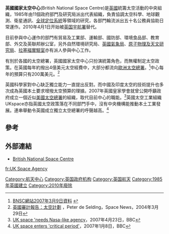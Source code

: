 {{noteTA

|1=zh-cn:英国宇航署; zh-tw:英國太空局; zh-hk:英國太空總署;
|2=zh-cn:航天飞机; zh-tw:太空梭; zh-hk:太空梭;
}}

{{Otheruses|other='''國家太空中心'''的其他意思|1=國家太空中心}}
{{Infobox Space Agency
|name           = 英國國家太空中心
|native_name    = British National Space Centre
|image          = BNSC Logo.png
|caption        = 
|size           = 
|owner          = [[英國|英國]]
|established    = 1985年 - 2010年
|headquarters   = 
|spaceport      = 
|motto          = 
|administrator  = David Williams
|undersecretary = 
|budget         = 2.07億[[英磅|英磅]](1400萬美元)(2005/06年)
|language       = 
|URL            = [http://www.bnsc.gov.uk/ www.bnsc.gov.uk]
|seal           = 
|seal_cap       = 
|seal_size      = 
}}
'''英國國家太空中心'''(British National Space Centre)是[[英國|英國]]統籌太空活動的中央組織，1985年由11個政府部門及研究局派出代表組織，負責協調太空科學、地球觀測、衛星通訊、[[全球定位系統|全球定位系統]]等領域的研究，各部門輪流派出五十名公務員協助日常運作。2010年4月1日开始被[[英国宇航署|英国宇航署]]替代。

目前參與中心運作的部門有貿易及工業部、運輸部、國防部、環境食品部、教育部、外交及英聯邦辦公室，另外自然環境研究局、[[英國氣象局|英國氣象局]]、[[原子物理及天文研究局|原子物理及天文研究局]]、[[拉塞福實驗室|拉塞福實驗室]]亦有派人參與中心工作。　

有別於各國的太空總署，英國國家太空中心只扮演統籌角色，而無權制定太空政策。在英國每年約撥出4億美元太空經費中，大部分都流向[[歐洲太空總署|歐洲太空總署]]。<ref>[http://www.bnsc.gov.uk/content.aspx?nid=5589 BNSC網站2007年3月9日資料] {{webarchive|url=https://web.archive.org/web/20070606214446/http://www.bnsc.gov.uk/content.aspx?nid=5589 |date=2007年06月6日 }}</ref>中心每年的預算只有200萬美元。<ref>[http://www.space.com/spacenews/archive04/auditarch_032904.html 英國審計報告：太空計劃] {{webarchive|url=https://web.archive.org/web/20050210200317/http://space.com/spacenews/archive04/auditarch_032904.html |date=2005-02-10 }}，Peter de Selding，Space News，2004年3月29日</ref>

英國科學家對中心缺乏獨立能力一直提出反對。而中國及印度太空的技術提升也多次成為英國本土要求增撥太空預算的理據。2007年英國皇家學會就曾公開呼籲政府成立一個近似[[美國太空總署|美國太空總署]]的組織，取代目前中心的職能。<ref>[http://news.bbc.co.uk/2/hi/science/nature/6583189.stm UK space 'needs Nasa-like agency]，2007年4月23日，BBC</ref>英國太空工業組織UKspace亦指英國太空政策落在不同部門手中，沒有中央機構能推動本土工業發展。連串舉動令英國成立獨立太空總署的呼聲越高。<ref>[http://news.bbc.co.uk/2/hi/science/nature/6242589.stm UK space enters 'critical period']，2007年1月8日，BBC</ref>

==參考==
{{reflist}}

==外部連結==
*[https://web.archive.org/web/20041109092733/http://www.bnsc.gov.uk/ British National Space Centre]

{{航天機構}}  
{{Authority control}}
[[Category:航天中心|Category:航天中心]]
[[Category:英国政府机构|Category:英国政府机构]]
[[Category:英国航天|Category:英国航天]]
[[Category:1985年英國建立|Category:1985年英國建立]]
[[Category:2010年廢除|Category:2010年廢除]]
[[fr:UK_Space_Agency|fr:UK Space Agency]]